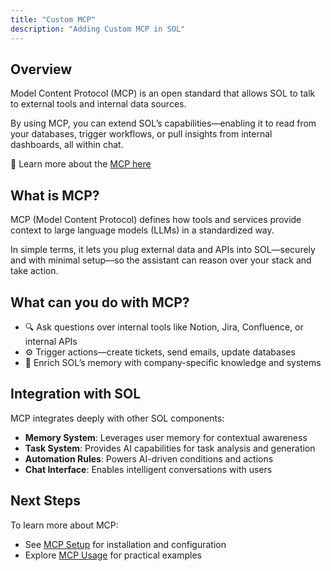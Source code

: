 ```yaml
---
title: "Custom MCP"
description: "Adding Custom MCP in SOL"
---
```


## Overview

Model Content Protocol (MCP) is an open standard that allows SOL to talk to external tools and internal data sources.

By using MCP, you can extend SOL’s capabilities—enabling it to read from your databases, trigger workflows, or pull insights from internal dashboards, all within chat.

📖 Learn more about the [MCP here](https://modelcontextprotocol.io/introduction)

## What is MCP?

MCP (Model Content Protocol) defines how tools and services provide context to large language models (LLMs) in a standardized way.

In simple terms, it lets you plug external data and APIs into SOL—securely and with minimal setup—so the assistant can reason over your stack and take action.

## What can you do with MCP?

- 🔍 Ask questions over internal tools like Notion, Jira, Confluence, or internal APIs
- ⚙️ Trigger actions—create tickets, send emails, update databases
- 🧠 Enrich SOL’s memory with company-specific knowledge and systems

## Integration with SOL

MCP integrates deeply with other SOL components:

- **Memory System**: Leverages user memory for contextual awareness
- **Task System**: Provides AI capabilities for task analysis and generation
- **Automation Rules**: Powers AI-driven conditions and actions
- **Chat Interface**: Enables intelligent conversations with users

## Next Steps

To learn more about MCP:

- See [MCP Setup](/mcp/setup) for installation and configuration
- Explore [MCP Usage](/mcp/usage) for practical examples
